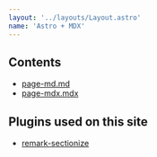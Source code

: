 ```yaml
---
layout: '../layouts/Layout.astro'
name: 'Astro + MDX'
---
```


## Contents

- [page-md.md](page-md)
- [page-mdx.mdx](page-mdx)

## Plugins used on this site

- [remark-sectionize](https://github.com/jake-low/remark-sectionize)
